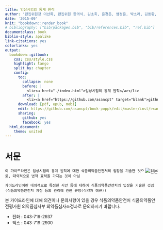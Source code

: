 ```yaml
---
title: 임상시험의 통계 원칙
author: "편집위원장 이선희, 편집위원 한의식, 김소희, 윤경은, 엄정윤, 박소라, 김동환, 전설희, 김미지 (의약품심사부 종양약품과)"
date: '2015-09'
knit: "bookdown::render_book"
# bibliography: ["bib/packages.bib", "bib/references.bib", "ref.bib"]
documentclass: book
biblio-style: apalike
link-citations: yes
colorlinks: yes
output:
  bookdown::gitbook:
    css: css/style.css
    highlight: tango
    split_by: chapter
    config:
      toc:
        collapse: none
        before: |
          <li><a href="./index.html">임상시험의 통계 원칙</a></li>
        after: |
          <li><a href="https://github.com/asancpt" target="blank">github.com/asancpt</a></li>
      download: [pdf, epub, mobi]
      edit: https://github.com/asancpt/book-poppk/edit/master/inst/examples/%s
      sharing:
        github: yes
        facebook: yes
  html_document:
    theme: united
---
```


# 서문 {-}

[<img src="assets/cover.png" style="max-width:40%;min-width:40px;float:right;" alt="원본" />](http://www.nifds.go.kr/brd/m_18/view.do?seq=6990)

```block2
이 가이드라인은 임상시험의 통계 원칙에 대한 식품의약품안전처의 입장을 기술한 것으로, 대외적으로 법적 효력을 가지는 것이 아님
```

```block2
가이드라인이란 대외적으로 특정한 사안 등에 대하여 식품의약품안전처의 입장을 기술한 것임(식품의약품안전처 지침 등의 관리에 관한 규정(식약처 예규))
```

본 가이드라인에 대해 의견이나 문의사항이 있을 경우 식품의약품안전처 식품의약품안전평가원 의약품심사부 의약품심사조정과로 문의하시기 바랍니다.

- 전화 : 043-719-2937
- 팩스 : 043-719-2900

